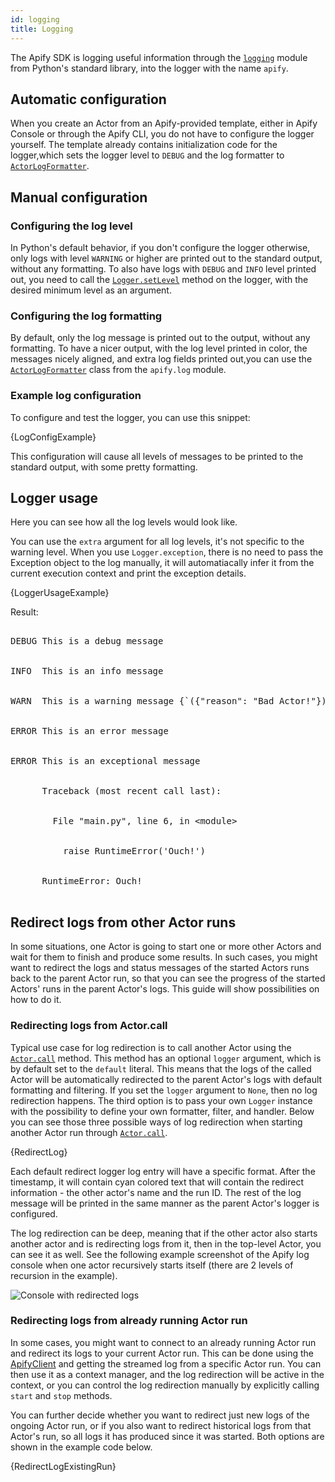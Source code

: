 ```yaml
---
id: logging
title: Logging
---
```




The Apify SDK is logging useful information through the [`logging`](https://docs.python.org/3/library/logging.html) module from Python's standard library, into the logger with the name `apify`.

## Automatic configuration

When you create an Actor from an Apify-provided template, either in Apify Console or through the Apify CLI, you do not have to configure the logger yourself. The template already contains initialization code for the logger,which sets the logger level to `DEBUG` and the log formatter to [`ActorLogFormatter`](../../reference/class/ActorLogFormatter).

## Manual configuration

### Configuring the log level

In Python's default behavior, if you don't configure the logger otherwise, only logs with level `WARNING` or higher are printed out to the standard output, without any formatting. To also have logs with `DEBUG` and `INFO` level printed out, you need to call the [`Logger.setLevel`](https://docs.python.org/3/library/logging.html#logging.Logger.setLevel) method on the logger, with the desired minimum level as an argument.

### Configuring the log formatting

By default, only the log message is printed out to the output, without any formatting. To have a nicer output, with the log level printed in color, the messages nicely aligned, and extra log fields printed out,you can use the [`ActorLogFormatter`](../../reference/class/ActorLogFormatter) class from the `apify.log` module.

### Example log configuration

To configure and test the logger, you can use this snippet:

<CodeBlock className="language-python">
    {LogConfigExample}
</CodeBlock>

This configuration will cause all levels of messages to be printed to the standard output, with some pretty formatting.

## Logger usage

Here you can see how all the log levels would look like.

You can use the `extra` argument for all log levels, it's not specific to the warning level. When you use `Logger.exception`, there is no need to pass the Exception object to the log manually, it will automatiacally infer it from the current execution context and print the exception details.

<CodeBlock className="language-python">
    {LoggerUsageExample}
</CodeBlock>

Result:

<!-- TODO: This is an ugly ugly hack, we should make a component for this in the docs theme -->
<!-- markdownlint-disable no-inline-html -->
<style>{`
.actor-log-block .ansi-blue-fg {
    color: rgb(0, 160, 228);
}
.actor-log-block .ansi-green-fg {
    color: rgb(0, 162, 82);
}
.actor-log-block .ansi-red-fg {
    color: rgb(219, 45, 32);
}
.actor-log-block .ansi-yellow-fg {
    color: rgb(255, 201, 0);
}
.actor-log-block .ansi-bright-black-fg {
    color: rgb(128, 128, 128);
}
[data-theme='dark'] .actor-log-block .ansi-yellow-fg {
    color: rgb(253, 237, 0);
}

`}</style>
<pre className="actor-log-block">
    <div><span class="ansi-blue-fg">DEBUG</span> This is a debug message</div>
    <div><span class="ansi-green-fg">INFO </span> This is an info message</div>
    <div><span class="ansi-yellow-fg">WARN </span> This is a warning message <span class="ansi-bright-black-fg">{`({"reason": "Bad Actor!"})`}</span></div>
    <div><span class="ansi-red-fg">ERROR</span> This is an error message</div>
    <div><span class="ansi-red-fg">ERROR</span> This is an exceptional message</div>
    <div>      Traceback (most recent call last):</div>
    <div>        File "main.py", line 6, in &lt;module&gt;</div>
    <div>          raise RuntimeError('Ouch!')</div>
    <div>      RuntimeError: Ouch!</div>
</pre>

<!-- markdownlint-enable no-inline-html -->

## Redirect logs from other Actor runs

In some situations, one Actor is going to start one or more other Actors and wait for them to finish and produce some results. In such cases, you might want to redirect the logs and status messages of the started Actors runs back to the parent Actor run, so that you can see the progress of the started Actors' runs in the parent Actor's logs. This guide will show possibilities on how to do it.

### Redirecting logs from Actor.call

Typical use case for log redirection is to call another Actor using the [`Actor.call`](../../reference/class/Actor#call) method. This method has an optional `logger` argument, which is by default set to the `default` literal. This means that the logs of the called Actor will be automatically redirected to the parent Actor's logs with default formatting and filtering. If you set the `logger` argument to `None`, then no log redirection happens. The third option is to pass your own `Logger` instance with the possibility to define your own formatter, filter, and handler. Below you can see those three possible ways of log redirection when starting another Actor run through [`Actor.call`](../../reference/class/Actor#call).

<CodeBlock className="language-python">
    {RedirectLog}
</CodeBlock>

Each default redirect logger log entry will have a specific format. After the timestamp, it will contain cyan colored text that will contain the redirect information - the other actor's name and the run ID. The rest of the log message will be printed in the same manner as the parent Actor's logger is configured.

The log redirection can be deep, meaning that if the other actor also starts another actor and is redirecting logs from it, then in the top-level Actor, you can see it as well. See the following example screenshot of the Apify log console when one actor recursively starts itself (there are 2 levels of recursion in the example).

![Console with redirected logs](/img/guides/redirected_logs_example.webp 'Example of console with redirected logs from recursively started actor.')

### Redirecting logs from already running Actor run

In some cases, you might want to connect to an already running Actor run and redirect its logs to your current Actor run. This can be done using the [ApifyClient](../../reference/class/Actor#apify_client) and getting the streamed log from a specific Actor run. You can then use it as a context manager, and the log redirection will be active in the context, or you can control the log redirection manually by explicitly calling `start` and `stop` methods.

You can further decide whether you want to redirect just new logs of the ongoing Actor run, or if you also want to redirect historical logs from that Actor's run, so all logs it has produced since it was started. Both options are shown in the example code below.

<CodeBlock className="language-python">
    {RedirectLogExistingRun}
</CodeBlock>
